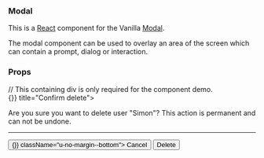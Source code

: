 
<Meta title="Modal" component={Modal} decorators={[withKnobs]} />

### Modal

This is a [React](https://reactjs.org/) component for the Vanilla [Modal](https://docs.vanillaframework.io/patterns/modal/).

The modal component can be used to overlay an area of the screen which can contain a prompt, dialog or interaction.

### Props

<Props of={Modal} />

<Preview>
  <Story name="Default">
    // This containing div is only required for the component demo.
    <div style={{ height: "100vh", position: "relative" }}>
      <Modal close={() => {}} title="Confirm delete">
        <p>
          Are you sure you want to delete user "Simon"? This action is permanent
          and can not be undone.
        </p>
        <hr />
        <div className="u-align--right">
          <button onClick={() => {}} className="u-no-margin--bottom">
            Cancel
          </button>
          <button className="p-button--negative u-no-margin--bottom">
            Delete
          </button>
        </div>
      </Modal>
    </div>
  </Story>
</Preview>

